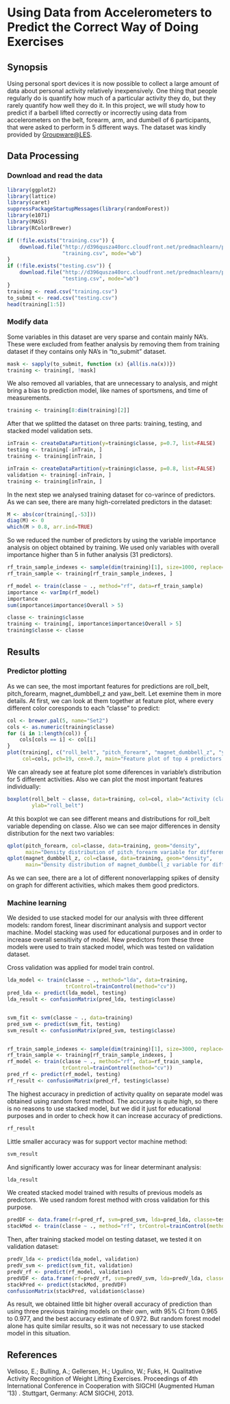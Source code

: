 Using Data from Accelerometers to Predict the Correct Way of Doing Exercises
========================================================

## Synopsis

Using personal sport devices it is now possible to collect a large amount of 
data about personal activity relatively inexpensively. One thing that people 
regularly do is quantify how much of a particular activity they do, but they 
rarely quantify how well they do it. In this project, we will study how to 
predict if a barbell lifted correctly or incorrectly using data from 
accelerometers on the belt, forearm, arm, and dumbell of 6 participants, that
were asked to perform in 5 different ways. 
The dataset was kindly provided by [Groupware@LES](http://groupware.les.inf.puc-rio.br/har).

## Data Processing

### Download and read the data

``` r
library(ggplot2)
library(lattice)
library(caret)
suppressPackageStartupMessages(library(randomForest))
library(e1071)
library(MASS)
library(RColorBrewer)
```

```r
if (!file.exists("training.csv")) {
    download.file("http://d396qusza40orc.cloudfront.net/predmachlearn/pml-training.csv", 
                  "training.csv", mode="wb")
}
if (!file.exists("testing.csv")) {
    download.file("http://d396qusza40orc.cloudfront.net/predmachlearn/pml-testing.csv",
                  "testing.csv", mode="wb")
}
training <- read.csv("training.csv")
to_submit <- read.csv("testing.csv")
head(training[1:5])
```

### Modify data

Some variables in this dataset are very sparse and contain mainly NA's. These
were excluded from feather analysis by removing them from training dataset 
if they contains only NA's in "to_submit" dataset.

```r
mask <- sapply(to_submit, function (x) {all(is.na(x))})
training <- training[, !mask]
```

We also removed all variables, that are unnecessary to analysis, and might
bring a bias to prediction model, like names of sportsmens, and time of 
measurements.

```r
training <- training[8:dim(training)[2]]
```

After that we splitted the dataset on three parts: training, testing, and stacked 
model validation sets.

```r
inTrain <- createDataPartition(y=training$classe, p=0.7, list=FALSE)
testing <- training[-inTrain, ]
training <- training[inTrain, ]

inTrain <- createDataPartition(y=training$classe, p=0.8, list=FALSE)
validation <- training[-inTrain, ]
training <- training[inTrain, ]
```

In the next step we analysed training dataset for co-varince of predictors.
As we can see, there are many high-correlated predictors in the dataset:

```r
M <- abs(cor(training[,-53]))
diag(M) <- 0
which(M > 0.8, arr.ind=TRUE)
```

So we reduced the number of predictors by using the variable importance analysis 
on object obtained by training. We used only variables with overall importance 
higher than 5 in futher analysis (31 predictors).

```r
rf_train_sample_indexes <- sample(dim(training)[1], size=1000, replace=FALSE)
rf_train_sample <- training[rf_train_sample_indexes, ]

rf_model <- train(classe ~ ., method="rf", data=rf_train_sample)
importance <- varImp(rf_model)
importance
sum(importance$importance$Overall > 5)

classe <- training$classe
training <- training[, importance$importance$Overall > 5]
training$classe <- classe
```

## Results

### Predictor plotting

As we can see, the most important features for predictions are roll_belt, 
pitch_forearm, magnet_dumbbell_z and yaw_belt. Let exemine them in more details.
At first, we can look at them together at feature plot, where every different 
color coresponds to each "classe" to predict:

```r
col <- brewer.pal(5, name="Set2")
cols <- as.numeric(training$classe)
for (i in 1:length(col)) {
    cols[cols == i] <- col[i]    
}
plot(training[, c("roll_belt", "pitch_forearm", "magnet_dumbbell_z", "yaw_belt", "classe")], 
     col=cols, pch=19, cex=0.7, main="Feature plot of top 4 predictors for activity quality (classe)")
```

We can already see at feature plot some diferences in variable's distribution 
for 5 different activities. Also we can plot the most important features 
individually:

```r
boxplot(roll_belt ~ classe, data=training, col=col, xlab="Activity (classe)", 
        ylab="roll_belt")
```

At this boxplot we can see different means and distributions for roll_belt variable depending on classe. Also we can see major differences in density distribution for the next two variables:

```r
qplot(pitch_forearm, col=classe, data=training, geom="density", 
      main="Density distribution of pitch_forearm variable for different activity (classe)")
qplot(magnet_dumbbell_z, col=classe, data=training, geom="density", 
      main="Density distribution of magnet_dumbbell_z variable for different activity")
```

As we can see, there are a lot of different nonoverlapping spikes of density on 
graph for different activities, which makes them good predictors.  

### Machine learning

We desided to use stacked model for our analysis with three different models: 
random forest, linear discriminant analysis and support vector machine. 
Model stacking was used for educational purposes and in order to increase overall 
sensitivity of model. New predictors from these three models were used to train 
stacked model, which was tested on validation dataset.

Cross validation was applied for model train control.

``` r
lda_model <- train(classe ~ ., method="lda", data=training, 
                   trControl=trainControl(method="cv"))
pred_lda <- predict(lda_model, testing)
lda_result <- confusionMatrix(pred_lda, testing$classe)


svm_fit <- svm(classe ~ ., data=training)
pred_svm <- predict(svm_fit, testing)
svm_result <- confusionMatrix(pred_svm, testing$classe)


rf_train_sample_indexes <- sample(dim(training)[1], size=3000, replace=FALSE)
rf_train_sample <- training[rf_train_sample_indexes, ]
rf_model <- train(classe ~ ., method="rf", data=rf_train_sample, 
                  trControl=trainControl(method="cv"))
pred_rf <- predict(rf_model, testing)
rf_result <- confusionMatrix(pred_rf, testing$classe)
```

The highest accuracy in prediction of activity quality on separate model 
was obtained using random forest method. The accurasy is quite high, so there is 
no reasons to use stacked model, but we did it just for educational purposes and in
order to check how it can increase accuracy of predictions.

```r
rf_result
```

Little smaller accuracy was for support vector machine method:

```r
svm_result
```

And significantly lower accuracy was for linear determinant analysis:

```r
lda_result
```

We created stacked model trained with results of previous models as predictors.
We used random forest method with cross validation for this purpose. 

```r
predDF <- data.frame(rf=pred_rf, svm=pred_svm, lda=pred_lda, classe=testing$classe)
stackMod <- train(classe ~ ., method="rf", trControl=trainControl(method="cv"), data=predDF)
```

Then, after training stacked model on testing dataset, we tested it on validation
dataset:

```r
predV_lda <- predict(lda_model, validation)
predV_svm <- predict(svm_fit, validation)
predV_rf <- predict(rf_model, validation)
predVDF <- data.frame(rf=predV_rf, svm=predV_svm, lda=predV_lda, classe=validation$classe)
stackPred <- predict(stackMod, predVDF)
confusionMatrix(stackPred, validation$classe)
```

As result, we obtained little bit higher overall accuracy of prediction than using three 
previous training models on their own, with 95% CI from 0.965 to 0.977, and the best 
accuracy estimate of 0.972. But random forest model alone has quite similar results, so
it was not necessary to use stacked model in this situation.


## References

Velloso, E.; Bulling, A.; Gellersen, H.; Ugulino, W.; Fuks, H. Qualitative Activity Recognition of Weight Lifting Exercises. Proceedings of 4th International Conference in Cooperation with SIGCHI (Augmented Human '13) . Stuttgart, Germany: ACM SIGCHI, 2013.